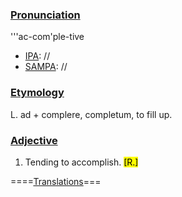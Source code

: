 ===[[Pronunciation]]===
'''ac-com'ple-tive
*[[IPA]]: //
*[[SAMPA]]: //
===[[Etymology]]===
L. <ets>ad + complere</ets>, <ets>completum</ets>, to fill up.
===[[Adjective]]===
#Tending to accomplish.</def> <mark>[R.]</mark>
====[[Translations]]===